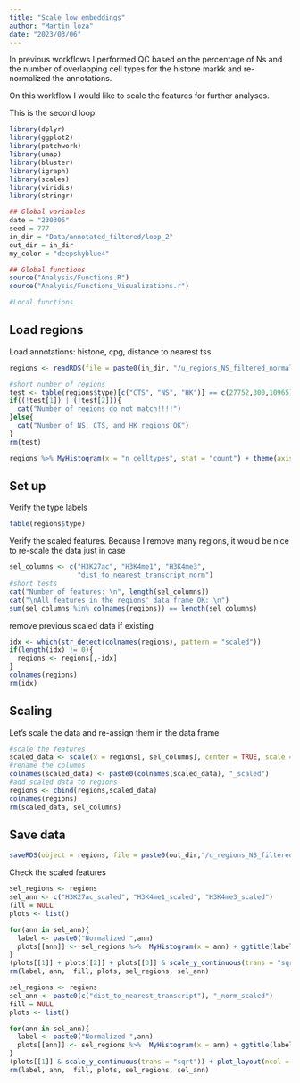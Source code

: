 ```yaml
---
title: "Scale low embeddings"
author: "Martin loza"
date: "2023/03/06"
---
```


In previous workflows I performed QC based on the percentage of Ns and the number of overlapping cell types for the histone markk and re-normalized the annotations.

On this workflow I would like to scale the features for further analyses.

This is the second loop

```r
library(dplyr)
library(ggplot2)
library(patchwork)
library(umap)
library(bluster)
library(igraph)
library(scales)
library(viridis)
library(stringr)

## Global variables
date = "230306"
seed = 777
in_dir = "Data/annotated_filtered/loop_2"
out_dir = in_dir
my_color = "deepskyblue4"

## Global functions
source("Analysis/Functions.R")
source("Analysis/Functions_Visualizations.r")

#Local functions
```

## Load regions

Load annotations: histone, cpg, distance to nearest tss

```r
regions <- readRDS(file = paste0(in_dir, "/u_regions_NS_filtered_normalized_230306.rds"))

#short number of regions  
test <- table(regions$type)[c("CTS", "NS", "HK")] == c(27752,300,10965)
if((!test[1]) | (!test[2])){
  cat("Number of regions do not match!!!!")
}else{
  cat("Number of NS, CTS, and HK regions OK")
}
rm(test)
```

```r
regions %>% MyHistogram(x = "n_celltypes", stat = "count") + theme(axis.text.x = element_text(angle = 90, hjust = 1))
```

## Set up

Verify the type labels

```r
table(regions$type)
```

Verify the scaled features. Because I remove many regions, it would be nice to re-scale the data just in case

```r
sel_columns <- c("H3K27ac", "H3K4me1", "H3K4me3",
                 "dist_to_nearest_transcript_norm")
#short tests
cat("Number of features: \n", length(sel_columns))
cat("\nAll features in the regions' data frame OK: \n")
sum(sel_columns %in% colnames(regions)) == length(sel_columns)
```

remove previous scaled data if existing

```r
idx <- which(str_detect(colnames(regions), pattern = "scaled"))
if(length(idx) != 0){
  regions <- regions[,-idx]
}
colnames(regions)
rm(idx)
```

## Scaling

Let's scale the data and re-assign them in the data frame

```r
#scale the features
scaled_data <- scale(x = regions[, sel_columns], center = TRUE, scale = TRUE)
#rename the columns
colnames(scaled_data) <- paste0(colnames(scaled_data), "_scaled")
#add scaled data to regions
regions <- cbind(regions,scaled_data)
colnames(regions)
rm(scaled_data, sel_columns)
```

## Save data
```r
saveRDS(object = regions, file = paste0(out_dir,"/u_regions_NS_filtered_scaled_",date,".rds"))
```

Check the scaled features
```r
sel_regions <- regions
sel_ann <- c("H3K27ac_scaled", "H3K4me1_scaled", "H3K4me3_scaled")
fill = NULL
plots <- list()

for(ann in sel_ann){
  label <- paste0("Normalized ",ann)
  plots[[ann]] <- sel_regions %>%  MyHistogram(x = ann) + ggtitle(label)
}
(plots[[1]] + plots[[2]] + plots[[3]] & scale_y_continuous(trans = "sqrt")) + plot_layout(ncol = 3, guides = "collect")
rm(label, ann,  fill, plots, sel_regions, sel_ann)
```

```r
sel_regions <- regions
sel_ann <- paste0(c("dist_to_nearest_transcript"), "_norm_scaled")
fill = NULL
plots <- list()

for(ann in sel_ann){
  label <- paste0("Normalized ",ann)
  plots[[ann]] <- sel_regions %>%  MyHistogram(x = ann) + ggtitle(label)
}
(plots[[1]] & scale_y_continuous(trans = "sqrt")) + plot_layout(ncol = 2, guides = "collect")
rm(label, ann,  fill, plots, sel_regions, sel_ann)
```
